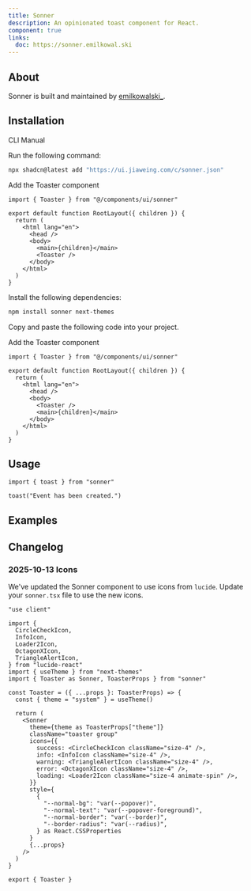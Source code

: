 ```yaml
---
title: Sonner
description: An opinionated toast component for React.
component: true
links:
  doc: https://sonner.emilkowal.ski
---
```


<ComponentPreview name="sonner-demo" />

## About

Sonner is built and maintained by [emilkowalski\_](https://twitter.com/emilkowalski_).

## Installation

<CodeTabs>

<TabsList>
  <TabsTrigger value="cli">CLI</TabsTrigger>
  <TabsTrigger value="manual">Manual</TabsTrigger>
</TabsList>
<TabsContent value="cli">

<Steps>

<Step>Run the following command:</Step>

```bash
npx shadcn@latest add "https://ui.jiaweing.com/c/sonner.json"
```

<Step>Add the Toaster component</Step>

```tsx title="app/layout.tsx" {1,9}
import { Toaster } from "@/components/ui/sonner"

export default function RootLayout({ children }) {
  return (
    <html lang="en">
      <head />
      <body>
        <main>{children}</main>
        <Toaster />
      </body>
    </html>
  )
}
```

</Steps>

</TabsContent>

<TabsContent value="manual">

<Steps>

<Step>Install the following dependencies:</Step>

```bash
npm install sonner next-themes
```

<Step>Copy and paste the following code into your project.</Step>

<ComponentSource name="sonner" title="components/ui/sonner.tsx" />

<Step>Add the Toaster component</Step>

```tsx showLineNumbers title="app/layout.tsx" {1,8}
import { Toaster } from "@/components/ui/sonner"

export default function RootLayout({ children }) {
  return (
    <html lang="en">
      <head />
      <body>
        <Toaster />
        <main>{children}</main>
      </body>
    </html>
  )
}
```

</Steps>

</TabsContent>

</CodeTabs>

## Usage

```tsx
import { toast } from "sonner"
```

```tsx
toast("Event has been created.")
```

## Examples

<ComponentPreview name="sonner-types" />

## Changelog

### 2025-10-13 Icons

We've updated the Sonner component to use icons from `lucide`. Update your `sonner.tsx` file to use the new icons.

```tsx showLineNumbers title="components/ui/sonner.tsx" {3-9,20-26}
"use client"

import {
  CircleCheckIcon,
  InfoIcon,
  Loader2Icon,
  OctagonXIcon,
  TriangleAlertIcon,
} from "lucide-react"
import { useTheme } from "next-themes"
import { Toaster as Sonner, ToasterProps } from "sonner"

const Toaster = ({ ...props }: ToasterProps) => {
  const { theme = "system" } = useTheme()

  return (
    <Sonner
      theme={theme as ToasterProps["theme"]}
      className="toaster group"
      icons={{
        success: <CircleCheckIcon className="size-4" />,
        info: <InfoIcon className="size-4" />,
        warning: <TriangleAlertIcon className="size-4" />,
        error: <OctagonXIcon className="size-4" />,
        loading: <Loader2Icon className="size-4 animate-spin" />,
      }}
      style={
        {
          "--normal-bg": "var(--popover)",
          "--normal-text": "var(--popover-foreground)",
          "--normal-border": "var(--border)",
          "--border-radius": "var(--radius)",
        } as React.CSSProperties
      }
      {...props}
    />
  )
}

export { Toaster }
```
